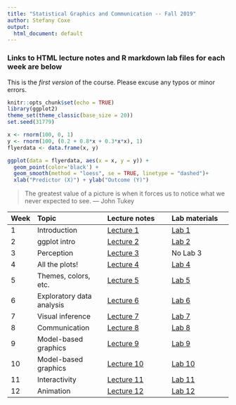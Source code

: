 ```yaml
---
title: "Statistical Graphics and Communication -- Fall 2019"
author: Stefany Coxe
output:
  html_document: default
---
```


### Links to HTML lecture notes and R markdown lab files for each week are below

This is the *first version* of the course. Please excuse any typos or minor errors.

```r
knitr::opts_chunk$set(echo = TRUE)
library(ggplot2)
theme_set(theme_classic(base_size = 20))
set.seed(31779)
```


```r
x <- rnorm(100, 0, 1)
y <- rnorm(100, (0.2 + 0.8*x + 0.3*x*x), 1)
flyerdata <- data.frame(x, y)

ggplot(data = flyerdata, aes(x = x, y = y)) + 
  geom_point(color='black') +
  geom_smooth(method = "loess", se = TRUE, linetype = "dashed")+ 
  xlab("Predictor (X)") + ylab("Outcome (Y)")
```

> The greatest value of a picture is when it forces us to notice what we never expected to see. — John Tukey

Week | Topic          | Lecture notes | Lab materials
:----|:---------------|:--------------|:-------------
1    | Introduction | [Lecture 1](Graphics1_2019.html) | [Lab 1](https://github.com/stefanycoxe/graphics_2019/raw/main/Graphics Lab 1.Rmd)
2    | ggplot intro | [Lecture 2](Graphics2_2019.html) | [Lab 2](https://github.com/stefanycoxe/graphics_2019/raw/main/Graphics Lab 2.Rmd)
3    | Perception | [Lecture 3](Graphics3_2019.html) | No Lab 3
4    | All the plots! | [Lecture 4](Graphics4_2019.html) | [Lab 4](https://github.com/stefanycoxe/graphics_2019/raw/main/Graphics Lab 4.Rmd)
5    | Themes, colors, etc. | [Lecture 5](Graphics5_2019.html) | [Lab 5](https://github.com/stefanycoxe/graphics_2019/raw/main/Graphics Lab 5.Rmd)
6    | Exploratory data analysis | [Lecture 6](Graphics6_2019.html) | [Lab 6](https://github.com/stefanycoxe/graphics_2019/raw/main/Graphics Lab 6.Rmd)
7    | Visual inference | [Lecture 7](Graphics7_2019.html) | [Lab 7](https://github.com/stefanycoxe/graphics_2019/raw/main/Graphics Lab 7.Rmd)
8    | Communication | [Lecture 8](Graphics8_2019.html) | [Lab 8](https://github.com/stefanycoxe/graphics_2019/raw/main/Graphics Lab 8.Rmd)
9    | Model-based graphics | [Lecture 9](Graphics9_2019.html) | [Lab 9](https://github.com/stefanycoxe/graphics_2019/raw/main/Graphics Lab 9.Rmd)
10   | Model-based graphics | [Lecture 10](Graphics10_2019.html) | [Lab 10](https://github.com/stefanycoxe/graphics_2019/raw/main/Graphics Lab 10.Rmd)
11   | Interactivity | [Lecture 11](Graphics11_2019.html) | [Lab 11](https://github.com/stefanycoxe/graphics_2019/raw/main/Graphics Lab 11.Rmd)
12   | Animation | [Lecture 12](Graphics12_2019.html) | [Lab 12](https://github.com/stefanycoxe/graphics_2019/raw/main/Graphics Lab 12.Rmd)
